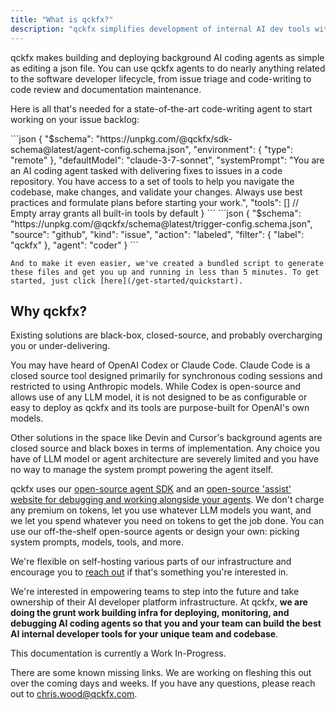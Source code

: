```yaml
---
title: "What is qckfx?"
description: "qckfx simplifies development of internal AI dev tools with automated deployments and specialized infrastructure."
---
```


qckfx makes building and deploying background AI coding agents as simple as editing a json file. You can use qckfx agents to do nearly anything related to the software developer lifecycle, from issue triage and code-writing to code review and documentation maintenance.

Here is all that's needed for a state-of-the-art code-writing agent to start working on your issue backlog:

<Tabs>
  <Tab title=".qckfx/agents/coder.json">
    ```json
    {
      "$schema": "https://unpkg.com/@qckfx/sdk-schema@latest/agent-config.schema.json",
      "environment": {
        "type": "remote"
      },
      "defaultModel": "claude-3-7-sonnet",
      "systemPrompt": "You are an AI coding agent tasked with delivering fixes to issues in a code repository. You have access to a set of tools to help you navigate the codebase, make changes, and validate your changes. Always use best practices and formulate plans before starting your work.",
      "tools": [] // Empty array grants all built-in tools by default
    }
    ```
  </Tab>
  <Tab title=".qckfx/triggers/label-qckfx.json">
    ```json
    {
      "$schema": "https://unpkg.com/@qckfx/schema@latest/trigger-config.schema.json",
      "source": "github",
      "kind": "issue",
      "action": "labeled",
      "filter": {
        "label": "qckfx"
      },
      "agent": "coder"
    }
    ```

    And to make it even easier, we've created a bundled script to generate these files and get you up and running in less than 5 minutes. To get started, just click [here](/get-started/quickstart).
  </Tab>
</Tabs>

## Why qckfx?

Existing solutions are black-box, closed-source, and probably overcharging you or under-delivering.

You may have heard of OpenAI Codex or Claude Code. Claude Code is a closed source tool designed primarily for synchronous coding sessions and restricted to using Anthropic models. While Codex is open-source and allows use of any LLM model, it is not designed to be as configurable or easy to deploy as qckfx and its tools are purpose-built for OpenAI's own models.

Other solutions in the space like Devin and Cursor's background agents are closed source and black boxes in terms of implementation. Any choice you have of LLM model or agent architecture are severely limited and you have no way to manage the system prompt powering the agent itself.

qckfx uses our [open-source agent SDK](https://github.com/qckfx/agent-sdk) and an [open-source 'assist' website for debugging and working alongside your agents](https://github.com/qckfx/assist). We don't charge any premium on tokens, let you use whatever LLM models you want, and we let you spend whatever you need on tokens to get the job done. You can use our off-the-shelf open-source agents or design your own: picking system prompts, models, tools, and more.

We're flexible on self-hosting various parts of our infrastructure and encourage you to [reach out](mailto:chris.wood@qckfx.com) if that's something you're interested in.

We're interested in empowering teams to step into the future and take ownership of their  AI developer platform infrastructure. At qckfx, **we are doing the grunt work building infra for deploying, monitoring, and debugging AI coding agents so that you and your team can build the best AI internal developer tools for your unique team and codebase**.

<Note>
  This documentation is currently a Work In-Progress.

  There are some known missing links. We are working on fleshing this out over the coming days and weeks. If you have any questions, please reach out to [chris.wood@qckfx.com](mailto:chris.wood@qckfx.com).
</Note>